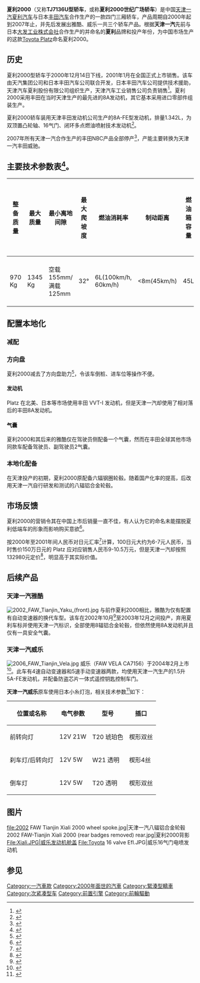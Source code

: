 {{Infobox automobile
| name = 夏利2000
| image = File:2002 FAW-Tianjin Xiali 2000 in red, front.jpg
| caption = 拍攝於[[河北省|河北省]][[石家莊市|石家莊市]]
| manufacturer = [[天津一汽夏利汽车股份有限公司|天津一汽夏利汽车]]
| aka = 世纪广场
| production = 2000–2007
| assembly = {{CHN}}[[天津|天津]]
| class = 紧凑型轿车
| body_style = 四门三厢轿车
| layout = 前轮驱动
| platform = [[w:Toyota_NBC_platform|w:Toyota NBC platform]]
| engine = 1.3 升 [[豐田二代A型引擎#8A型|丰田8A-FE四缸发动机]]
| transmission = 5速[[手动变速器|手动变速器]]
| wheelbase = 2370毫米
| length = 4145 毫米
| width = 1660 毫米
| height = 1510 毫米
| weight = 970 公斤 <ref>{{cite book|title=夏利2000轿车使用与维修手册 |author=张凤山 |coauthors=王蕾、张风亭、静永臣、王颖 |publisher=机械工业出版社 |ISBN=7-111-09804-8 |editor=2002年3月第1版第1次印刷 |date=2002年3月 |pages=第2页}}</ref>
| related = [[w:Toyota_Vitz|w:Toyota Vitz]] (XP10)<br />[[w:Toyota_Vios|w:Toyota Vios]] (XP40)
}}
'''夏利2000'''（又称'''TJ7136U型轿车'''，或称'''夏利2000世纪广场轿车'''）是中国[[天津一汽夏利汽车股份有限公司|天津一汽夏利汽车]]与日本[[丰田汽车|丰田汽车]]合作生产的一款四门三厢轿车，产品周期自2000年起到2007年止，并先后发展出雅酷、威乐一共三个轿车产品。根据'''天津一汽'''先前与日本[[大发工业株式会社|大发工业株式会社]]合作生产的并命名的'''夏利'''品牌和投产年份，为中国市场生产的这款[[w:Toyota_Platz|Toyota Platz]]命名夏利2000。

== 历史 ==

夏利2000型轿车于2000年12月14日下线，2001年1月在全国正式上市销售。该车由天汽集团公司和日本丰田汽车公司联合开发，日本丰田汽车公司提供技术援助，天津汽车夏利股份有限公司组织生产，天津汽车工业销售公司负责销售<ref>{{cite web |url=http://www.faw.com.cn/faw_online/news//xwzx/mtjj/20120919084600042.htm?pros=2 |publisher=中国一汽 |title=持久创新 夏利塑造品牌经典 |accessdate=2014-09-09 |archive-url=https://web.archive.org/web/20160304122814/http://www.faw.com.cn/faw_online/news//xwzx/mtjj/20120919084600042.htm?pros=2 |archive-date=2016-03-04 |dead-url=yes }}</ref>。夏利2000采用丰田在当时天津生产的最先进的8A发动机，其它基本采用进口零部件组装生产。

夏利2000轿车装用天津丰田发动机公司生产的8A-FE型发动机，排量1.342L，为双顶置凸轮轴、16气门、闭环多点燃油喷射技术发动机<ref name="ISBN 7-111-09804-8">{{cite book|title=夏利2000轿车使用与维修手册 |author=张凤山 |coauthors=王蕾、张风亭、静永臣、王颖 |publisher=机械工业出版社 |ISBN=7-111-09804-8 |editor=2002年3月第1版第1次印刷 |date=2002年3月 |pages=第1页}}</ref>。

2007年所有天津一汽合作生产的丰田NBC产品全部停产<ref>{{cite web |url=http://news.xinhuanet.com/auto/2007-07/24/content_6421211_4.htm |title=不符合乘用車燃料消耗量標準的産品 |publisher=新华网 |accessdate=2014-09-29 |archive-date=2008-04-29 |archive-url=https://web.archive.org/web/20080429195650/http://news.xinhuanet.com/auto/2007-07/24/content_6421211_4.htm |dead-url=no }}</ref>，产能主要转换为天津一汽丰田威驰。

==主要技术参数表<ref>{{cite book|title=夏利2000轿车使用与维修手册 |author=张凤山 |coauthors=王蕾、张风亭、静永臣、王颖 |publisher=机械工业出版社 |ISBN=7-111-09804-8 |editor=2002年3月第1版第1次印刷 |date=2002年3月 |pages=第2页-第6页}}</ref>。==
{| class="wikitable"
|-
! 整备质量 !! 最大质量 !! 最小离地间隙 !! 最大爬坡度 !! 燃油消耗率 !! 制动距离 !!燃油箱容量 ||发动机气缸分布 !!行李箱容积!!制动
|-
|970 Kg || 1345 Kg ||空载 155mm/满载 125mm ||32°||6L(100km/h, 60km/h)||<8m(45km/h)||45L||直列4缸||17.8L||前盘后鼓

|}

== 配置本地化 ==

=== 减配 ===

=== 方向盘 ===
夏利2000减去了方向盘助力<ref>{{cite web |url=http://www.hangzhou.com.cn/20030101/ca307161.htm |title=夏利2000的三大失误 |publisher=杭州网 |accessdate=2014-09-30 |archive-url=https://web.archive.org/web/20160304121935/http://www.hangzhou.com.cn/20030101/ca307161.htm |archive-date=2016-03-04 |dead-url=yes }}</ref>，令该车倒桩、进车位等操作不便。

==== 发动机 ====
Platz 在北美、日本等市场使用丰田 VVT-I 发动机，但是天津一汽却使用了相对落后的丰田8A发动机。

==== 气囊 ====
夏利2000和其后来的雅酷仅在驾驶员侧配备一个气囊，然而在丰田全球其他市场同款车配备驾驶员、副驾驶员2气囊。

=== 本地化配备===

在天津投产的初期，夏利2000原配备六辐钢圈轮毂。随着国产化率的提高，后改用天津一汽自行研发和测试的八辐铝合金轮毂。

== 市场反馈 ==

夏利2000的营销令其在中国上市后销量一直不佳，有人认为它的命名未能摆脱夏利低端车的形象而影响购买意欲<ref>{{cite web |url=http://auto.sina.com.cn/news/2001-02-05/4238.shtml |title=夏利2000难改夏利形象,品牌知名不等于成功 |accessdate=2014-09-29 |publisher=新浪网 |archive-date=2016-03-04 |archive-url=https://web.archive.org/web/20160304142136/http://auto.sina.com.cn/news/2001-02-05/4238.shtml |dead-url=no }}</ref>。

按2000年至2001年间人民币对日元汇率<ref>{{cite web |url=http://srh.bankofchina.com/search/whpj/search.jsp |title=中国银行外汇牌价 |accessdate=2014-09-29 |archive-date=2014-09-27 |archive-url=https://web.archive.org/web/20140927150612/http://srh.bankofchina.com/search/whpj/search.jsp |dead-url=no }}</ref>计算，100日元大约为6-7元人民币，当时售价150万日元的 Platz 应对应销售人民币9-10.5万元，但是天津一汽却按照132980元定价<ref>{{cite web |url=http://auto.sohu.com/20001215/file/0224,020,100010.html |title=夏利2000型明年1月正式发售 |publisher=搜狐网 |accessdate=2014-09-29 |archive-date=2007-04-30 |archive-url=https://web.archive.org/web/20070430122833/http://auto.sohu.com/20001215/file/0224,020,100010.html |dead-url=no }}</ref>，明显高于其实际价值。

== 后续产品 ==
===天津一汽雅酷===
[[File:2002_FAW_Tianjin_Yaku_(front).jpg|thumb]]
与前作夏利2000相比，雅酷为仅有配置有自动变速器的换代车型。该车在2002年10月<ref>{{cite web |title=天津一汽雅酷就是夏利2000自动挡 |url=http://auto.enorth.com.cn/system/2002/10/18/000436827.shtml |publisher=北方网 |accessdate=2014-09-29 |deadurl=yes |archiveurl=https://web.archive.org/web/20141006102406/http://auto.enorth.com.cn/system/2002/10/18/000436827.shtml |archivedate=2014-10-06 }}</ref>至2003年12月之间投产，弃用夏利车标并使用天津一汽标识，全部使用8辐铝合金轮毂，但依然使用8A发动机并且仅有一具安全气囊。

===天津一汽威乐===
[[File:2006_FAW_Tianjin_Vela.jpg|thumb]]
威乐（FAW VELA CA7156）于2004年2月上市<ref>{{cite web |url=http://auto.163.com/special/y/yiqivela_testdrive.html |title=网易试驾：卡通“胖小子” 天津一汽威乐1.5自动挡 |publisher=网易汽车版 |accessdate=2014-09-29 |archive-date=2006-08-06 |archive-url=https://web.archive.org/web/20060806165325/http://auto.163.com/special/y/yiqivela_testdrive.html |dead-url=no }}</ref>。此车有4速自动变速器和5速手动变速器两款，均使用天津一汽生产的1.5升5A-FE发动机，并配备防盗芯片一体式遥控钥匙控制车门。

'''天津一汽威乐'''原车使用日本小糸灯泡，相关技术参数<ref>{{cite book|title=威乐汽车用户使用手册 |date=2004 |publisher=天津一汽夏利汽车股份有限公司 |page=第179页}}</ref>如下：
{| class="wikitable"
|-
! 位置或名称 !! 电气参数 !!型号 !!插口
|-
| 前转向灯|| 12V 21W||T20 琥珀色||楔形双丝
|-
|刹车灯/后转向灯||12V 5W ||W21 透明||楔形4丝
|-
|倒车灯||12V 5W ||T20 透明||楔形双丝

|}

== 图片 ==
<gallery>
file:2002 FAW Tianjin Xiali 2000 wheel spoke.jpg|天津一汽八辐铝合金轮毂
2002 FAW-Tianjin Xiali 2000 (rear badges removed) rear.jpg|夏利2000背影
File:Xiali.JPG|威乐发动机舱盖
File:Toyota 16 valve EfI.JPG|威乐16气门电喷发动机
</gallery>

== 参见 ==

{{reflist}}

[[Category:一汽車款|Category:一汽車款]]
[[Category:2000年面世的汽車|Category:2000年面世的汽車]]
[[Category:緊湊型轎車|Category:緊湊型轎車]]
[[Category:次紧凑型车|Category:次紧凑型车]]
[[Category:前置引擎|Category:前置引擎]]
[[Category:前輪驅動|Category:前輪驅動]]